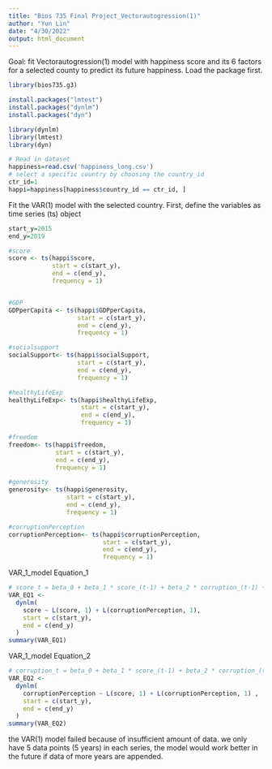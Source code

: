 ---
title: "Bios 735 Final Project_Vectorautogression(1)"
author: "Yun Lin"
date: "4/30/2022"
output: html_document
---
Goal: fit Vectorautogression(1) model with happiness score and its 6 factors for a selected county to predict its future happiness.
Load the package first.
```{r}
library(bios735.g3)
```
```{r}
install.packages("lmtest")
install.packages("dynlm")
install.packages("dyn")

library(dynlm)
library(lmtest)
library(dyn)
```


```{r}
# Read in dataset
happiness=read.csv('happiness_long.csv')
# select a specific country by choosing the country_id
ctr_id=1
happi=happiness[happiness$country_id == ctr_id, ]
```
Fit the VAR(1) model with the selected country. 
First, define the variables as time series (ts) object
```{r }
start_y=2015
end_y=2019

#score
score <- ts(happi$score,
            start = c(start_y), 
            end = c(end_y), 
            frequency = 1)


#GDP
GDPperCapita <- ts(happi$GDPperCapita,
                   start = c(start_y), 
                   end = c(end_y), 
                   frequency = 1)

#socialsupport
socialSupport<- ts(happi$socialSupport,
                   start = c(start_y), 
                   end = c(end_y), 
                   frequency = 1)

#healthyLifeExp
healthyLifeExp<- ts(happi$healthyLifeExp,
                    start = c(start_y), 
                    end = c(end_y), 
                    frequency = 1)

#freedom
freedom<- ts(happi$freedom,
             start = c(start_y), 
             end = c(end_y), 
             frequency = 1)

#generosity
generosity<- ts(happi$generosity,
                start = c(start_y), 
                end = c(end_y), 
                frequency = 1)

#corruptionPerception
corruptionPerception<- ts(happi$corruptionPerception,
                          start = c(start_y), 
                          end = c(end_y), 
                          frequency = 1)

```
VAR_1_model Equation_1
```{r}
# score_t = beta_0 + beta_1 * score_(t-1) + beta_2 * corruption_(t-1) + u_t
VAR_EQ1 <-
  dynlm(
    score ~ L(score, 1) + L(corruptionPerception, 1),
    start = c(start_y),
    end = c(end_y)
  )
summary(VAR_EQ1)
```

VAR_1_model Equation_2
```{r}
# corruption_t = beta_0 + beta_1 * score_(t-1) + beta_2 * corruption_(t-1) + u_t
VAR_EQ2 <-
  dynlm(
    corruptionPerception ~ L(score, 1) + L(corruptionPerception, 1) ,
    start = c(start_y),
    end = c(end_y)
  )
summary(VAR_EQ2)

```
the VAR(1) model failed because of insufficient amount of data.
we only have 5 data points (5 years) in each series, the model would work better in the future if data of more years are appended. 


